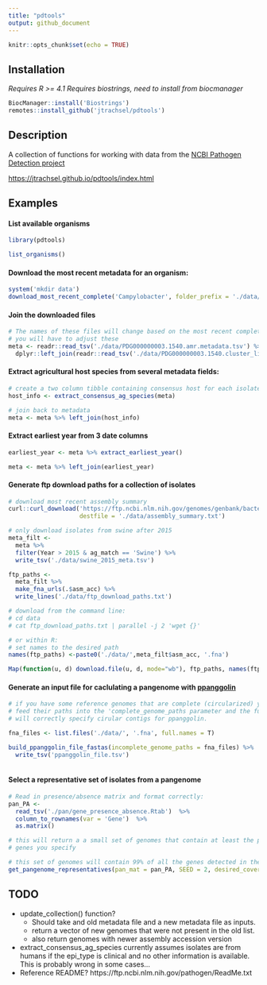 ```yaml
---
title: "pdtools"
output: github_document
---
```


```r
knitr::opts_chunk$set(echo = TRUE)
```

## Installation

*Requires R >= 4.1* 
*Requires biostrings, need to install from biocmanager*
```r
BiocManager::install('Biostrings')
remotes::install_github('jtrachsel/pdtools')
```

## Description  

A collection of functions for working with data from the
[NCBI Pathogen Detection project](https://www.ncbi.nlm.nih.gov/pathogens/)  

[https://jtrachsel.github.io/pdtools/index.html](https://jtrachsel.github.io/pdtools/index.html)

## Examples  

#### List available organisms

```r

library(pdtools)

list_organisms()

```



#### Download the most recent metadata for an organism:  
```r
system('mkdir data')
download_most_recent_complete('Campylobacter', folder_prefix = './data/')
```

#### Join the downloaded files  
```r
# The names of these files will change based on the most recent complete data
# you will have to adjust these
meta <- readr::read_tsv('./data/PDG000000003.1540.amr.metadata.tsv') %>% 
  dplyr::left_join(readr::read_tsv('./data/PDG000000003.1540.cluster_list.tsv'))
```

#### Extract agricultural host species from several metadata fields:  
```r
# create a two column tibble containing consensus host for each isolate
host_info <- extract_consensus_ag_species(meta)

# join back to metadata
meta <- meta %>% left_join(host_info)
```

#### Extract earliest year from 3 date columns  
```r

earliest_year <- meta %>% extract_earliest_year()

meta <- meta %>% left_join(earliest_year)
```


#### Generate ftp download paths for a collection of isolates
```r
# download most recent assembly summary
curl::curl_download('https://ftp.ncbi.nlm.nih.gov/genomes/genbank/bacteria/assembly_summary.txt',
                    destfile = './data/assembly_summary.txt')

# only download isolates from swine after 2015
meta_filt <-
  meta %>%
  filter(Year > 2015 & ag_match == 'Swine') %>% 
  write_tsv('./data/swine_2015_meta.tsv')

ftp_paths <- 
  meta_filt %>% 
  make_fna_urls(.$asm_acc) %>% 
  write_lines('./data/ftp_download_paths.txt')

# download from the command line:
# cd data
# cat ftp_download_paths.txt | parallel -j 2 'wget {}'

# or within R:
# set names to the desired path 
names(ftp_paths) <-paste0('./data/',meta_filt$asm_acc, '.fna')

Map(function(u, d) download.file(u, d, mode="wb"), ftp_paths, names(ftp_paths))


```

#### Generate an input file for caclulating a pangenome with [ppanggolin](https://github.com/labgem/PPanGGOLiN)  

```r
# if you have some reference genomes that are complete (circularized) you can 
# feed their paths into the 'complete_genome_paths parameter and the function
# will correctly specify cirular contigs for ppanggolin.  

fna_files <- list.files('./data/', '.fna', full.names = T)

build_ppanggolin_file_fastas(incomplete_genome_paths = fna_files) %>% 
  write_tsv('ppanggolin_file.tsv')



```


#### Select a representative set of isolates from a pangenome  
```r
# Read in presence/absence matrix and format correctly:
pan_PA <-
  read_tsv('./pan/gene_presence_absence.Rtab')  %>% 
  column_to_rownames(var = 'Gene')  %>% 
  as.matrix() 

# this will return a a small set of genomes that contain at least the proportion of
# genes you specify

# this set of genomes will contain 99% of all the genes detected in the pangenome
get_pangenome_representatives(pan_mat = pan_PA, SEED = 2, desired_coverage = .99)

```


## TODO  
- update_collection() function?
  - Should take and old metadata file and a new metadata file as inputs.  
  - return a vector of new genomes that were not present in the old list. 
  - also return genomes with newer assembly accession version  
- extract_consensus_ag_species currently assumes isolates are from humans if the epi_type is clinical and no other information is available.  This is probably wrong in some cases...
- Reference README? https://ftp.ncbi.nlm.nih.gov/pathogen/ReadMe.txt 


